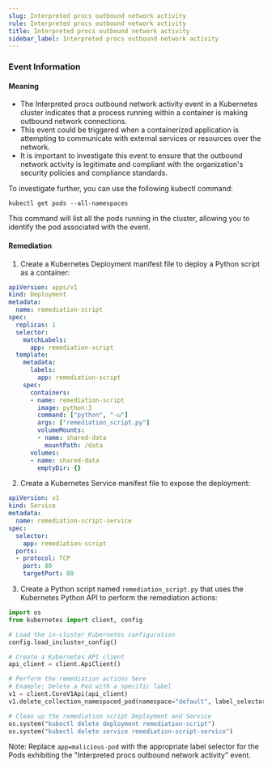 ```yaml
--- 
slug: Interpreted procs outbound network activity
rule: Interpreted procs outbound network activity
title: Interpreted procs outbound network activity
sidebar_label: Interpreted procs outbound network activity
---
```

                   


### Event Information

#### Meaning

- The Interpreted procs outbound network activity event in a Kubernetes cluster indicates that a process running within a container is making outbound network connections.
- This event could be triggered when a containerized application is attempting to communicate with external services or resources over the network.
- It is important to investigate this event to ensure that the outbound network activity is legitimate and compliant with the organization's security policies and compliance standards.

To investigate further, you can use the following kubectl command:
```
kubectl get pods --all-namespaces
```
This command will list all the pods running in the cluster, allowing you to identify the pod associated with the event.

#### Remediation

1. Create a Kubernetes Deployment manifest file to deploy a Python script as a container:
```yaml
apiVersion: apps/v1
kind: Deployment
metadata:
  name: remediation-script
spec:
  replicas: 1
  selector:
    matchLabels:
      app: remediation-script
  template:
    metadata:
      labels:
        app: remediation-script
    spec:
      containers:
      - name: remediation-script
        image: python:3
        command: ["python", "-u"]
        args: ["remediation_script.py"]
        volumeMounts:
        - name: shared-data
          mountPath: /data
      volumes:
      - name: shared-data
        emptyDir: {}
```

2. Create a Kubernetes Service manifest file to expose the deployment:
```yaml
apiVersion: v1
kind: Service
metadata:
  name: remediation-script-service
spec:
  selector:
    app: remediation-script
  ports:
  - protocol: TCP
    port: 80
    targetPort: 80
```

3. Create a Python script named `remediation_script.py` that uses the Kubernetes Python API to perform the remediation actions:
```python
import os
from kubernetes import client, config

# Load the in-cluster Kubernetes configuration
config.load_incluster_config()

# Create a Kubernetes API client
api_client = client.ApiClient()

# Perform the remediation actions here
# Example: Delete a Pod with a specific label
v1 = client.CoreV1Api(api_client)
v1.delete_collection_namespaced_pod(namespace="default", label_selector="app=malicious-pod")

# Clean up the remediation script Deployment and Service
os.system("kubectl delete deployment remediation-script")
os.system("kubectl delete service remediation-script-service")
```

Note: Replace `app=malicious-pod` with the appropriate label selector for the Pods exhibiting the "Interpreted procs outbound network activity" event.

 